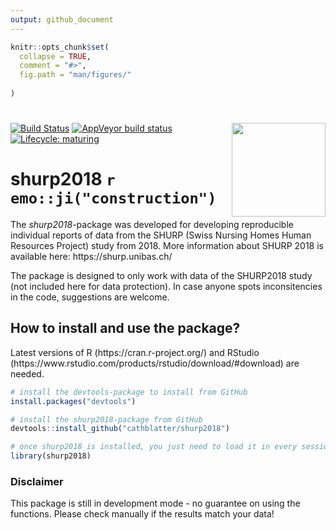 ```yaml
---
output: github_document
---
```


<!-- README.md is generated from README.Rmd. Please edit that file -->

```r
knitr::opts_chunk$set(
  collapse = TRUE,
  comment = "#>",
  fig.path = "man/figures/"
  
)
```

# <img src="man/figures/shurp-hex.png" align="right" alt="" height="150" />
<!-- badges: start -->

[![Build Status](https://travis-ci.com/cathblatter/shurp2018.svg?branch=master)](https://travis-ci.com/cathblatter/shurp2018) [![AppVeyor build status](https://ci.appveyor.com/api/projects/status/github/cathblatter/shurp2018?branch=master&svg=true)](https://ci.appveyor.com/project/cathblatter/shurp2018) [![Lifecycle: maturing](https://img.shields.io/badge/lifecycle-maturing-blue.svg)](https://www.tidyverse.org/lifecycle/#maturing)
<!-- badges: end -->

# shurp2018 `r emo::ji("construction")`

The *shurp2018*-package was developed for developing reproducible individual reports of 
data from the SHURP (Swiss Nursing Homes Human Resources Project) study from 2018. More information about SHURP 2018 is available here: https://shurp.unibas.ch/ 

The package is designed to only work with data of the SHURP2018 study (not included here for data protection).
In case anyone spots inconsitencies in the code, suggestions are welcome.

## How to install and use the package?

Latest versions of R (https://cran.r-project.org/) and  RStudio (https://www.rstudio.com/products/rstudio/download/#download) are needed.

```r

# install the devtools-package to install from GitHub
install.packages("devtools")

# install the shurp2018-package from GitHub
devtools::install_github("cathblatter/shurp2018")

# once shurp2018 is installed, you just need to load it in every session
library(shurp2018)

```

### Disclaimer

This package is still in development mode - no guarantee on using the functions. Please check
manually if the results match your data!  

